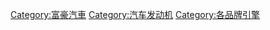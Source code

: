 {{Commons category|Volvo engines}}

[[Category:富豪汽車|Category:富豪汽車]]
[[Category:汽车发动机|Category:汽车发动机]]
[[Category:各品牌引擎|Category:各品牌引擎]]